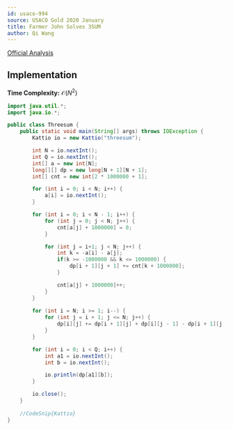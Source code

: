 ```yaml
---
id: usaco-994
source: USACO Gold 2020 January
title: Farmer John Solves 3SUM
author: Qi Wang
---
```


[Official Analysis](http://www.usaco.org/current/data/sol_threesum_gold_jan20.html)

## Implementation

**Time Complexity:** $\mathcal{O}(N^2)$

<LanguageSection>

<JavaSection>

```java
import java.util.*;
import java.io.*;

public class Threesum {
	public static void main(String[] args) throws IOException {
		Kattio io = new Kattio("threesum");

		int N = io.nextInt();
		int Q = io.nextInt();
		int[] a = new int[N];
		long[][] dp = new long[N + 1][N + 1];
		int[] cnt = new int[2 * 1000000 + 1];

		for (int i = 0; i < N; i++) {
			a[i] = io.nextInt();
		}

		for (int i = 0; i < N - 1; i++) {
			for (int j = 0; j < N; j++) {
				cnt[a[j] + 1000000] = 0;
			}

			for (int j = i+1; j < N; j++) {
				int k = -a[i] - a[j];
				if(k >= -1000000 && k <= 1000000) {
					dp[i + 1][j + 1] += cnt[k + 1000000];
				}

				cnt[a[j] + 1000000]++;
			}
		}
		
		for (int i = N; i >= 1; i--) {
			for (int j = i + 1; j <= N; j++) {
				dp[i][j] += dp[i + 1][j] + dp[i][j - 1] - dp[i + 1][j - 1];
			}
		}

		for (int i = 0; i < Q; i++) {
			int a1 = io.nextInt();
			int b = io.nextInt();

			io.println(dp[a1][b]);
		}

		io.close();
	}
	
	//CodeSnip{Kattio}
}

```

</JavaSection>

</LanguageSection>
